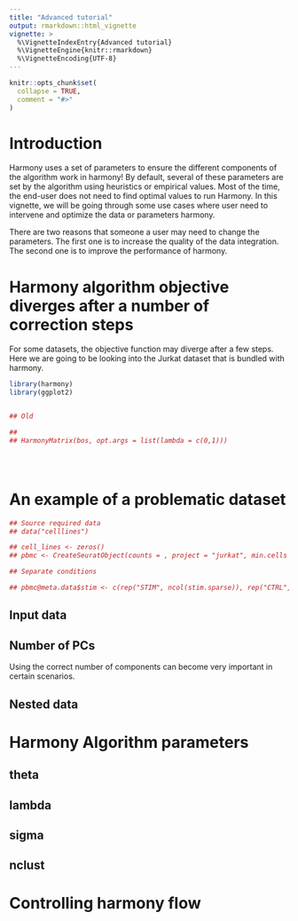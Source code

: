 ```yaml
---
title: "Advanced tutorial"
output: rmarkdown::html_vignette
vignette: >
  %\VignetteIndexEntry{Advanced tutorial}
  %\VignetteEngine{knitr::rmarkdown}
  %\VignetteEncoding{UTF-8}
---
```


```r
knitr::opts_chunk$set(
  collapse = TRUE,
  comment = "#>"
)
```

# Introduction

Harmony uses a set of parameters to ensure the different components of the algorithm work in harmony! By default, several of these parameters are set by the algorithm using heuristics or empirical values. Most of the time, the end-user does not need to find optimal values to run Harmony. In this vignette, we will be going through some use cases where user need to intervene and optimize the data or parameters harmony.

There are two reasons that someone a user may need to change the parameters. The first one is to increase the quality of the data integration. The second one is to improve the performance of harmony.


# Harmony algorithm objective diverges after a number of correction steps

For some datasets, the objective function may diverge after a few steps. Here we are going to be looking into the Jurkat dataset that is bundled with harmony.


```r
library(harmony)
library(ggplot2)



```


```r

## Old

## 
## HarmonyMatrix(bos, opt.args = list(lambda = c(0,1)))





```

# An example of a problematic dataset

```r
## Source required data
## data("celllines")

## cell_lines <- zeros()
## pbmc <- CreateSeuratObject(counts = , project = "jurkat", min.cells = 5)

## Separate conditions

## pbmc@meta.data$stim <- c(rep("STIM", ncol(stim.sparse)), rep("CTRL", ncol(ctrl.sparse)))
```


## Input data
## Number of PCs
Using the correct number of components can become very important in certain scenarios.





## Nested data

# Harmony Algorithm parameters
## theta
## lambda
## sigma
## nclust

# Controlling harmony flow
## 
##
